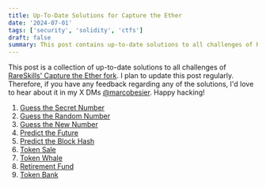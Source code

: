 ```yaml
---
title: Up-To-Date Solutions for Capture the Ether
date: '2024-07-01'
tags: ['security', 'solidity', 'ctfs']
draft: false
summary: This post contains up-to-date solutions to all challenges of RareSkills' Capture the Ether fork.
---
```


This post is a collection of up-to-date solutions to all challenges of [RareSkills' Capture the Ether fork](https://github.com/RareSkills/capture-the-ether-foundry).
I plan to update this post regularly.
Therefore, if you have any feedback regarding any of the solutions, I'd love to hear about it in my X DMs [@marcobesier](https://x.com/marcobesier).
Happy hacking!

1. [Guess the Secret Number](https://www.marcobesier.xyz/blog/capture-the-ether-solutions/guess-the-secret-number)
2. [Guess the Random Number](https://www.marcobesier.xyz/blog/capture-the-ether-solutions/guess-the-random-number)
3. [Guess the New Number](https://www.marcobesier.xyz/blog/capture-the-ether-solutions/guess-the-new-number)
4. [Predict the Future](https://www.marcobesier.xyz/blog/capture-the-ether-solutions/predict-the-future)
5. [Predict the Block Hash](https://www.marcobesier.xyz/blog/capture-the-ether-solutions/predict-the-block-hash)
6. [Token Sale](https://www.marcobesier.xyz/blog/capture-the-ether-solutions/token-sale)
7. [Token Whale](https://www.marcobesier.xyz/blog/capture-the-ether-solutions/token-whale)
8. [Retirement Fund](https://www.marcobesier.xyz/blog/capture-the-ether-solutions/retirement-fund)
9. [Token Bank](https://www.marcobesier.xyz/blog/capture-the-ether-solutions/token-bank)

